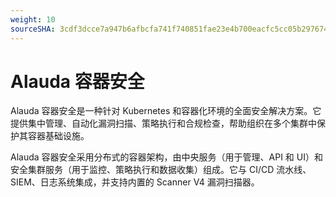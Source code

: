 ```yaml
---
weight: 10
sourceSHA: 3cdf3dcce7a947b6afbcfa741f740851fae23e4b700eacfc5cc05b297674096a
---
```


# Alauda 容器安全

Alauda 容器安全是一种针对 Kubernetes 和容器化环境的全面安全解决方案。它提供集中管理、自动化漏洞扫描、策略执行和合规检查，帮助组织在多个集群中保护其容器基础设施。

Alauda 容器安全采用分布式的容器架构，由中央服务（用于管理、API 和 UI）和安全集群服务（用于监控、策略执行和数据收集）组成。它与 CI/CD 流水线、SIEM、日志系统集成，并支持内置的 Scanner V4 漏洞扫描器。

<ExternalSite name="alauda-container-security" />
